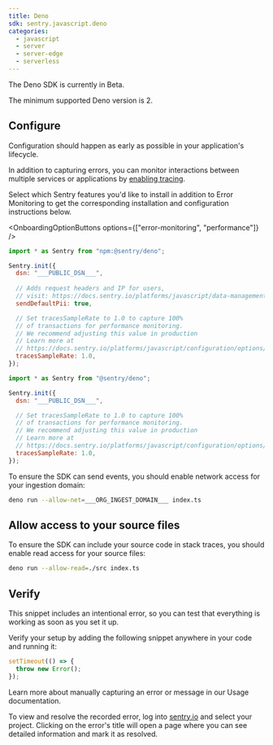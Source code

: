 ```yaml
---
title: Deno
sdk: sentry.javascript.deno
categories:
  - javascript
  - server
  - server-edge
  - serverless
---
```


<Alert>

  The Deno SDK is currently in Beta.

</Alert>

The minimum supported Deno version is 2.

<PlatformContent includePath="getting-started-prerequisites" />

## Configure

Configuration should happen as early as possible in your application's lifecycle.


In addition to capturing errors, you can monitor interactions between multiple services or applications by [enabling tracing](/concepts/key-terms/tracing/).

Select which Sentry features you'd like to install in addition to Error Monitoring to get the corresponding installation and configuration instructions below.

<OnboardingOptionButtons options={["error-monitoring", "performance"]} />

```javascript {tabTitle: Deno}  {"onboardingOptions": {"performance": "9-15" }}
import * as Sentry from "npm:@sentry/deno";

Sentry.init({
  dsn: "___PUBLIC_DSN___",
  
  // Adds request headers and IP for users,
  // visit: https://docs.sentry.io/platforms/javascript/data-management/data-collected/ for more info
  sendDefaultPii: true,

  // Set tracesSampleRate to 1.0 to capture 100%
  // of transactions for performance monitoring.
  // We recommend adjusting this value in production
  // Learn more at
  // https://docs.sentry.io/platforms/javascript/configuration/options/#traces-sample-rate
  tracesSampleRate: 1.0,
});
```

```javascript {tabTitle: npm}  {"onboardingOptions": {"performance": "5-11" }}
import * as Sentry from "@sentry/deno";

Sentry.init({
  dsn: "___PUBLIC_DSN___",

  // Set tracesSampleRate to 1.0 to capture 100%
  // of transactions for performance monitoring.
  // We recommend adjusting this value in production
  // Learn more at
  // https://docs.sentry.io/platforms/javascript/configuration/options/#traces-sample-rate
  tracesSampleRate: 1.0,
});
```
To ensure the SDK can send events, you should enable network access for your
ingestion domain:

```bash
deno run --allow-net=___ORG_INGEST_DOMAIN___ index.ts
```

## Allow access to your source files

To ensure the SDK can include your source code in stack traces, you should enable read access for your source files:

```bash
deno run --allow-read=./src index.ts
```

## Verify

This snippet includes an intentional error, so you can test that everything is working as soon as you set it up.

Verify your setup by adding the following snippet anywhere in your code and running it:

```javascript
setTimeout(() => {
  throw new Error();
});
```

<Alert>

Learn more about manually capturing an error or message in our <PlatformLink to="/usage/">Usage documentation</PlatformLink>.

</Alert>

To view and resolve the recorded error, log into [sentry.io](https://sentry.io) and select your project. Clicking on the error's title will open a page where you can see detailed information and mark it as resolved.
